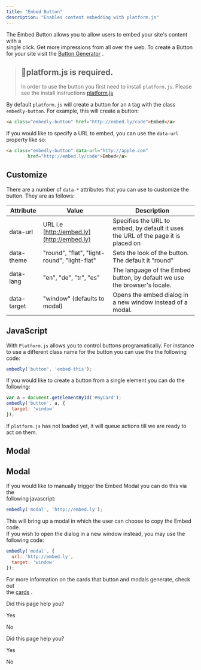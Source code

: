 ```yaml
---
title: "Embed Button"
description: "Enables content embedding with platform.js"
---
```

The Embed Button allows you to allow users to embed your site's content with a  
single click. Get more impressions from all over the web. To create a Button  
for your site visit the [Button Generator](http://embed.ly/button)
.

> ## 🚧platform.js is required.
> 
> In order to use the button you first need to install `platform.js`. Please see the install instructions [platform.js](/docs/platformjs)

By default `platform.js` will create a button for an `A` tag with the class `embedly-button`. For example, this will create a button:

```html
<a class="embedly-button" href="http://embed.ly/code">Embed</a>

```

If you would like to specify a URL to embed, you can use the `data-url` property like so:

```html
<a class="embedly-button" data-url="http://apple.com"
		href="http://embed.ly/code">Embed</a>

```

## Customize

There are a number of `data-*` attributes that you can use to customize the button. They are as follows:

| Attribute | Value | Description |
| --- | --- | --- |
| data-url | URL i.e [http://embed.ly](http://embed.ly) | Specifies the URL to embed, by default it uses the URL of the page it is placed on |
| data-theme | "round", "flat", "light-round", "light-flat" | Sets the look of the button. The default it "round" |
| data-lang | "en", "de", "tr", "es" | The language of the Embed button, by default we use the browser's locale. |
| data-target | "window" (defaults to modal) | Opens the embed dialog in a new window instead of a modal. |

## JavaScript

With `Platform.js` allows you to control buttons programatically. For instance to use a different class name for the button you can use the the following code:

```javascript
embedly('button', 'embed-this');

```

If you would like to create a button from a single element you can do the following:

```javascript
var a = document.getElementById('#myCard');
embedly('button', a, {
  target: 'window'
});

```

If `platform.js` has not loaded yet, it will queue actions till we are ready to act on them.

## Modal

## Modal

If you would like to manually trigger the Embed Modal you can do this via the  
following javascript:

```javascript
embedly('modal', 'http://embed.ly');

```

This will bring up a modal in which the user can choose to copy the Embed code.  
If you wish to open the dialog in a new window instead, you may use the  
following code:

```javascript
embedly('modal', {
  url: 'http://embed.ly',
  target: 'window'
});

```

For more information on the cards that button and modals generate, check out  
the [cards](/docs/cards)
.

Did this page help you?

Yes

No

Did this page help you?

Yes

No